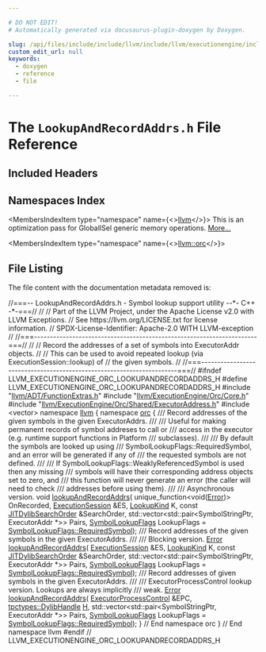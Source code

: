 ```yaml
---

# DO NOT EDIT!
# Automatically generated via docusaurus-plugin-doxygen by Doxygen.

slug: /api/files/include/include/llvm/include/llvm/executionengine/include/llvm/executionengine/orc/lookupandrecordaddrs-h
custom_edit_url: null
keywords:
  - doxygen
  - reference
  - file

---
```





# The `LookupAndRecordAddrs.h` File Reference

<DoxygenPage pluginConfig={pluginConfig}>



## Included Headers

<IncludesList>
<IncludesListItem
  filePath="llvm/ADT/FunctionExtras.h"
  permalink="/docs/api/files/include/include/llvm/include/llvm/adt/functionextras-h"
  isLocal="true" />
<IncludesListItem
  filePath="llvm/ExecutionEngine/Orc/Core.h"
  permalink="/docs/api/files/include/include/llvm/include/llvm/executionengine/include/llvm/executionengine/orc/core-h"
  isLocal="true" />
<IncludesListItem
  filePath="llvm/ExecutionEngine/Orc/Shared/ExecutorAddress.h"
  permalink="/docs/api/files/include/include/llvm/include/llvm/executionengine/include/llvm/executionengine/orc/include/llvm/executionengine/orc/shared/executoraddress-h"
  isLocal="true" />
<IncludesListItem
  filePath="vector"
  permalink=""
  isLocal="false" />
</IncludesList>

## Namespaces Index

<MembersIndex>

<MembersIndexItem
  type="namespace"
  name={<><a href="/docs/api/namespaces/llvm">llvm</a></>}>
This is an optimization pass for GlobalISel generic memory operations. <a href="/docs/api/namespaces/llvm/#details">More...</a>
</MembersIndexItem>

<MembersIndexItem
  type="namespace"
  name={<><a href="/docs/api/namespaces/llvm/orc">llvm::orc</a></>}>
</MembersIndexItem>

</MembersIndex>


## File Listing

The file content with the documentation metadata removed is:

<ProgramListing>

<Link id="l00001" /><CodeLine lineNumber="1"><span class="doxyHighlightComment">//===-- LookupAndRecordAddrs.h - Symbol lookup support utility --&#42;- C++ -&#42;-===//</span></CodeLine>
<Link id="l00002" /><CodeLine lineNumber="2"><span class="doxyHighlightComment">//</span></CodeLine>
<Link id="l00003" /><CodeLine lineNumber="3"><span class="doxyHighlightComment">// Part of the LLVM Project, under the Apache License v2.0 with LLVM Exceptions.</span></CodeLine>
<Link id="l00004" /><CodeLine lineNumber="4"><span class="doxyHighlightComment">// See https://llvm.org/LICENSE.txt for license information.</span></CodeLine>
<Link id="l00005" /><CodeLine lineNumber="5"><span class="doxyHighlightComment">// SPDX-License-Identifier: Apache-2.0 WITH LLVM-exception</span></CodeLine>
<Link id="l00006" /><CodeLine lineNumber="6"><span class="doxyHighlightComment">//</span></CodeLine>
<Link id="l00007" /><CodeLine lineNumber="7"><span class="doxyHighlightComment">//===----------------------------------------------------------------------===//</span></CodeLine>
<Link id="l00008" /><CodeLine lineNumber="8"><span class="doxyHighlightComment">//</span></CodeLine>
<Link id="l00009" /><CodeLine lineNumber="9"><span class="doxyHighlightComment">// Record the addresses of a set of symbols into ExecutorAddr objects.</span></CodeLine>
<Link id="l00010" /><CodeLine lineNumber="10"><span class="doxyHighlightComment">//</span></CodeLine>
<Link id="l00011" /><CodeLine lineNumber="11"><span class="doxyHighlightComment">// This can be used to avoid repeated lookup (via ExecutionSession::lookup) of</span></CodeLine>
<Link id="l00012" /><CodeLine lineNumber="12"><span class="doxyHighlightComment">// the given symbols.</span></CodeLine>
<Link id="l00013" /><CodeLine lineNumber="13"><span class="doxyHighlightComment">//</span></CodeLine>
<Link id="l00014" /><CodeLine lineNumber="14"><span class="doxyHighlightComment">//===----------------------------------------------------------------------===//</span></CodeLine>
<Link id="l00015" /><CodeLine lineNumber="15"></CodeLine>
<Link id="l00016" /><CodeLine lineNumber="16"><span class="doxyHighlightPreprocessor">#ifndef LLVM&#95;EXECUTIONENGINE&#95;ORC&#95;LOOKUPANDRECORDADDRS&#95;H</span></CodeLine>
<Link id="l00017" /><CodeLine lineNumber="17"><span class="doxyHighlightPreprocessor">#define LLVM&#95;EXECUTIONENGINE&#95;ORC&#95;LOOKUPANDRECORDADDRS&#95;H</span></CodeLine>
<Link id="l00018" /><CodeLine lineNumber="18"></CodeLine>
<Link id="l00019" /><CodeLine lineNumber="19"><span class="doxyHighlightPreprocessor">#include &quot;<a href="/docs/api/files/include/include/llvm/include/llvm/adt/functionextras-h">llvm/ADT/FunctionExtras.h</a>&quot;</span></CodeLine>
<Link id="l00020" /><CodeLine lineNumber="20"><span class="doxyHighlightPreprocessor">#include &quot;<a href="/docs/api/files/include/include/llvm/include/llvm/executionengine/include/llvm/executionengine/orc/core-h">llvm/ExecutionEngine/Orc/Core.h</a>&quot;</span></CodeLine>
<Link id="l00021" /><CodeLine lineNumber="21"><span class="doxyHighlightPreprocessor">#include &quot;<a href="/docs/api/files/include/include/llvm/include/llvm/executionengine/include/llvm/executionengine/orc/include/llvm/executionengine/orc/shared/executoraddress-h">llvm/ExecutionEngine/Orc/Shared/ExecutorAddress.h</a>&quot;</span></CodeLine>
<Link id="l00022" /><CodeLine lineNumber="22"></CodeLine>
<Link id="l00023" /><CodeLine lineNumber="23"><span class="doxyHighlightPreprocessor">#include &lt;vector&gt;</span></CodeLine>
<Link id="l00024" /><CodeLine lineNumber="24"></CodeLine>
<Link id="l00025" /><CodeLine lineNumber="25"><span class="doxyHighlightKeyword">namespace </span><span class="doxyHighlight"><a href="/docs/api/namespaces/llvm">llvm</a> &#123;</span></CodeLine>
<Link id="l00026" /><CodeLine lineNumber="26"><span class="doxyHighlightKeyword">namespace </span><span class="doxyHighlight"><a href="/docs/api/namespaces/llvm/orc">orc</a> &#123;</span></CodeLine>
<Link id="l00027" /><CodeLine lineNumber="27"></CodeLine>
<Link id="l00028" /><CodeLine lineNumber="28"><span class="doxyHighlightComment">/// Record addresses of the given symbols in the given ExecutorAddrs.</span></CodeLine>
<Link id="l00029" /><CodeLine lineNumber="29"><span class="doxyHighlightComment">///</span></CodeLine>
<Link id="l00030" /><CodeLine lineNumber="30"><span class="doxyHighlightComment">/// Useful for making permanent records of symbol addreses to call or</span></CodeLine>
<Link id="l00031" /><CodeLine lineNumber="31"><span class="doxyHighlightComment">/// access in the executor (e.g. runtime support functions in Platform</span></CodeLine>
<Link id="l00032" /><CodeLine lineNumber="32"><span class="doxyHighlightComment">/// subclasses).</span></CodeLine>
<Link id="l00033" /><CodeLine lineNumber="33"><span class="doxyHighlightComment">///</span></CodeLine>
<Link id="l00034" /><CodeLine lineNumber="34"><span class="doxyHighlightComment">/// By default the symbols are looked up using</span></CodeLine>
<Link id="l00035" /><CodeLine lineNumber="35"><span class="doxyHighlightComment">/// SymbolLookupFlags::RequiredSymbol, and an error will be generated if any of</span></CodeLine>
<Link id="l00036" /><CodeLine lineNumber="36"><span class="doxyHighlightComment">/// the requested symbols are not defined.</span></CodeLine>
<Link id="l00037" /><CodeLine lineNumber="37"><span class="doxyHighlightComment">///</span></CodeLine>
<Link id="l00038" /><CodeLine lineNumber="38"><span class="doxyHighlightComment">/// If SymbolLookupFlags::WeaklyReferencedSymbol is used then any missing</span></CodeLine>
<Link id="l00039" /><CodeLine lineNumber="39"><span class="doxyHighlightComment">/// symbols will have their corresponding address objects set to zero, and</span></CodeLine>
<Link id="l00040" /><CodeLine lineNumber="40"><span class="doxyHighlightComment">/// this function will never generate an error (the caller will need to check</span></CodeLine>
<Link id="l00041" /><CodeLine lineNumber="41"><span class="doxyHighlightComment">/// addresses before using them).</span></CodeLine>
<Link id="l00042" /><CodeLine lineNumber="42"><span class="doxyHighlightComment">///</span></CodeLine>
<Link id="l00043" /><CodeLine lineNumber="43"><span class="doxyHighlightComment">/// Asynchronous version.</span></CodeLine>
<Link id="l00044" /><CodeLine lineNumber="44"><span class="doxyHighlightKeywordType">void</span><span class="doxyHighlight"> <a href="/docs/api/namespaces/llvm/orc/#a8099b2810ee3dbc4cb1a1efdafcb4dfb">lookupAndRecordAddrs</a>(</span></CodeLine>
<Link id="l00045" /><CodeLine lineNumber="45"><span class="doxyHighlight">    unique&#95;function&lt;</span><span class="doxyHighlightKeywordType">void</span><span class="doxyHighlight">(<a href="/docs/api/namespaces/llvm/#ac226f3d2b9ca090171a8e0a8cb92c343a902b0d55fddef6f8d651fe1035b7d4bd">Error</a>)&gt; OnRecorded, <a href="/docs/api/classes/llvm/orc/executionsession">ExecutionSession</a> &amp;ES, <a href="/docs/api/namespaces/llvm/orc/#ac17672ae6b70c781cc77713e88d698eb">LookupKind</a> K,</span></CodeLine>
<Link id="l00046" /><CodeLine lineNumber="46"><span class="doxyHighlight">    </span><span class="doxyHighlightKeyword">const</span><span class="doxyHighlight"> <a href="/docs/api/namespaces/llvm/orc/#a1a2b573da544cf233d62075a16146245">JITDylibSearchOrder</a> &amp;SearchOrder,</span></CodeLine>
<Link id="l00047" /><CodeLine lineNumber="47"><span class="doxyHighlight">    std::vector&lt;std::pair&lt;SymbolStringPtr, ExecutorAddr &#42;&gt;&gt; Pairs,</span></CodeLine>
<Link id="l00048" /><CodeLine lineNumber="48"><span class="doxyHighlight">    <a href="/docs/api/namespaces/llvm/orc/#a69e9511c04540297d2cff38f4645a9ab">SymbolLookupFlags</a> LookupFlags = <a href="/docs/api/namespaces/llvm/orc/#a69e9511c04540297d2cff38f4645a9abaa1734373fb555ce75d3e33411f9ea827">SymbolLookupFlags::RequiredSymbol</a>);</span></CodeLine>
<Link id="l00049" /><CodeLine lineNumber="49"></CodeLine>
<Link id="l00050" /><CodeLine lineNumber="50"><span class="doxyHighlightComment">/// Record addresses of the given symbols in the given ExecutorAddrs.</span></CodeLine>
<Link id="l00051" /><CodeLine lineNumber="51"><span class="doxyHighlightComment">///</span></CodeLine>
<Link id="l00052" /><CodeLine lineNumber="52"><span class="doxyHighlightComment">/// Blocking version.</span></CodeLine>
<Link id="l00053" /><CodeLine lineNumber="53"><span class="doxyHighlight"><a href="/docs/api/namespaces/llvm/#ac226f3d2b9ca090171a8e0a8cb92c343a902b0d55fddef6f8d651fe1035b7d4bd">Error</a> <a href="/docs/api/namespaces/llvm/orc/#a8099b2810ee3dbc4cb1a1efdafcb4dfb">lookupAndRecordAddrs</a>(</span></CodeLine>
<Link id="l00054" /><CodeLine lineNumber="54"><span class="doxyHighlight">    <a href="/docs/api/classes/llvm/orc/executionsession">ExecutionSession</a> &amp;ES, <a href="/docs/api/namespaces/llvm/orc/#ac17672ae6b70c781cc77713e88d698eb">LookupKind</a> K, </span><span class="doxyHighlightKeyword">const</span><span class="doxyHighlight"> <a href="/docs/api/namespaces/llvm/orc/#a1a2b573da544cf233d62075a16146245">JITDylibSearchOrder</a> &amp;SearchOrder,</span></CodeLine>
<Link id="l00055" /><CodeLine lineNumber="55"><span class="doxyHighlight">    std::vector&lt;std::pair&lt;SymbolStringPtr, ExecutorAddr &#42;&gt;&gt; Pairs,</span></CodeLine>
<Link id="l00056" /><CodeLine lineNumber="56"><span class="doxyHighlight">    <a href="/docs/api/namespaces/llvm/orc/#a69e9511c04540297d2cff38f4645a9ab">SymbolLookupFlags</a> LookupFlags = <a href="/docs/api/namespaces/llvm/orc/#a69e9511c04540297d2cff38f4645a9abaa1734373fb555ce75d3e33411f9ea827">SymbolLookupFlags::RequiredSymbol</a>);</span></CodeLine>
<Link id="l00057" /><CodeLine lineNumber="57"></CodeLine>
<Link id="l00058" /><CodeLine lineNumber="58"><span class="doxyHighlightComment">/// Record addresses of given symbols in the given ExecutorAddrs.</span></CodeLine>
<Link id="l00059" /><CodeLine lineNumber="59"><span class="doxyHighlightComment">///</span></CodeLine>
<Link id="l00060" /><CodeLine lineNumber="60"><span class="doxyHighlightComment">/// ExecutorProcessControl lookup version. Lookups are always implicitly</span></CodeLine>
<Link id="l00061" /><CodeLine lineNumber="61"><span class="doxyHighlightComment">/// weak.</span></CodeLine>
<Link id="l00062" /><CodeLine lineNumber="62"><span class="doxyHighlight"><a href="/docs/api/namespaces/llvm/#ac226f3d2b9ca090171a8e0a8cb92c343a902b0d55fddef6f8d651fe1035b7d4bd">Error</a> <a href="/docs/api/namespaces/llvm/orc/#a8099b2810ee3dbc4cb1a1efdafcb4dfb">lookupAndRecordAddrs</a>(</span></CodeLine>
<Link id="l00063" /><CodeLine lineNumber="63"><span class="doxyHighlight">    <a href="/docs/api/classes/llvm/orc/executorprocesscontrol">ExecutorProcessControl</a> &amp;EPC, <a href="/docs/api/namespaces/llvm/orc/tpctypes/#a791ec0843cc10da4c64ae6d79f8381d8">tpctypes::DylibHandle</a> <a href="/docs/api/files/lib/lib/support/md5-cpp/#ae42219072d798876e6b08e6b78614ff6">H</a>,</span></CodeLine>
<Link id="l00064" /><CodeLine lineNumber="64"><span class="doxyHighlight">    std::vector&lt;std::pair&lt;SymbolStringPtr, ExecutorAddr &#42;&gt;&gt; Pairs,</span></CodeLine>
<Link id="l00065" /><CodeLine lineNumber="65"><span class="doxyHighlight">    <a href="/docs/api/namespaces/llvm/orc/#a69e9511c04540297d2cff38f4645a9ab">SymbolLookupFlags</a> LookupFlags = <a href="/docs/api/namespaces/llvm/orc/#a69e9511c04540297d2cff38f4645a9abaa1734373fb555ce75d3e33411f9ea827">SymbolLookupFlags::RequiredSymbol</a>);</span></CodeLine>
<Link id="l00066" /><CodeLine lineNumber="66"></CodeLine>
<Link id="l00067" /><CodeLine lineNumber="67"><span class="doxyHighlight">&#125; </span><span class="doxyHighlightComment">// End namespace orc</span></CodeLine>
<Link id="l00068" /><CodeLine lineNumber="68"><span class="doxyHighlight">&#125; </span><span class="doxyHighlightComment">// End namespace llvm</span></CodeLine>
<Link id="l00069" /><CodeLine lineNumber="69"></CodeLine>
<Link id="l00070" /><CodeLine lineNumber="70"><span class="doxyHighlightPreprocessor">#endif </span><span class="doxyHighlightComment">// LLVM&#95;EXECUTIONENGINE&#95;ORC&#95;LOOKUPANDRECORDADDRS&#95;H</span></CodeLine>

</ProgramListing>


</DoxygenPage>
